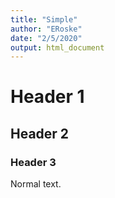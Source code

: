 ```yaml
---
title: "Simple"
author: "ERoske"
date: "2/5/2020"
output: html_document
---
```


# Header 1
## Header 2
### Header 3

Normal text.
